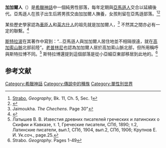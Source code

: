 {{noteTA
|1=zh-hans:阿玛宗人;zh-hk:阿瑪宗人;zh-tw:亞馬遜人;
}}
'''加加爾人'''（{{lang-el|Γαργαρείς}}）是[[希臘神話|希臘神話]]中一個純男性部落，每年定期與[[亞馬遜人|亞馬遜人]]交合以延續後代。亞馬遜人在孩子出生后將男孩交由加加爾人撫養，女孩則留在亞馬遜部落。<ref>[[斯特拉博|Strabo]], ''Geography'', Bk. 11, Ch. 5, Sec. 1</ref><ref>{{Cite web|url=http://www.ancientlibrary.com/smith-bio/0147.html|title=Dictionary of Greek and Roman Biography and Mythology, page 138 (v. 1)|accessdate=2018-04-05|archiveurl=https://web.archive.org/web/20100918024954/http://www.ancientlibrary.com/smith-bio/0147.html|archivedate=2010-09-18|dead-url=no}}</ref>

某些歷史學家認為[[车臣人|車臣人]]和[[印古什人|英古什人]]的祖先就是加加爾人，<ref>Jaimoukha. ''The Chechens''. Page 30"</ref> 不然其之間亦必有一定的聯繫。<ref>{{cite book|title=Чечня и Ингушетия в ХVIII - начале XIX века|last=Ахмадов|first=Шарпудин Бачуевич|publisher="Джангар", АПП|year=2002|location=[[Elista|Elista]]|page=51|language=ru}}</ref>

[[斯特拉波|斯特拉波]]在其著作中寫到：“...亞馬遜人與加加爾人居住地並不相隔很遠，就在[[高加索山脈|高加索山脈]]北部前陸”。[[老普林尼|老普林尼]]也認為加加爾人居於高加索山脈北部，但所用稱呼與斯特拉博不同。<ref>Латышев В. В. Известия древних писателей греческих и латинских о Скифии и Кавказе, т. 1, Греческие писатели, СПб, 1890; т.2, Латинские писатели, вып.1, СПб, 1904, вып.2, СПб, 1906; Крупнов Е. И. Ук.соч., page.25.</ref> 斯特拉博還提到這個部落是從小亞細亞東部移居到此地的。<ref>Strabo. ''Geography''. Pages 1-49</ref>

==参考文献==
{{reflist}}

[[Category:希臘神話|Category:希臘神話]]
[[Category:傳說中的種族|Category:傳說中的種族]]
[[Category:單性別世界|Category:單性別世界]]